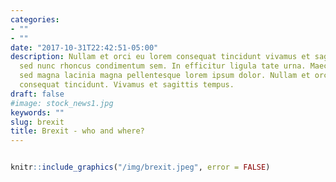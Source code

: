 ```yaml
---
categories:
- ""
- ""
date: "2017-10-31T22:42:51-05:00"
description: Nullam et orci eu lorem consequat tincidunt vivamus et sagittis magna
  sed nunc rhoncus condimentum sem. In efficitur ligula tate urna. Maecenas massa
  sed magna lacinia magna pellentesque lorem ipsum dolor. Nullam et orci eu lorem
  consequat tincidunt. Vivamus et sagittis tempus.
draft: false
#image: stock_news1.jpg
keywords: ""
slug: brexit
title: Brexit - who and where?
---
```


```r

```

```r
knitr::include_graphics("/img/brexit.jpeg", error = FALSE)
```